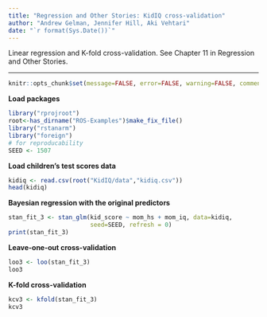 ```yaml
---
title: "Regression and Other Stories: KidIQ cross-validation"
author: "Andrew Gelman, Jennifer Hill, Aki Vehtari"
date: "`r format(Sys.Date())`"
---
```

Linear regression and K-fold cross-validation. See Chapter 11 in
Regression and Other Stories.

-------------


```r
knitr::opts_chunk$set(message=FALSE, error=FALSE, warning=FALSE, comment=NA)
```

**Load packages**

```r
library("rprojroot")
root<-has_dirname("ROS-Examples")$make_fix_file()
library("rstanarm")
library("foreign")
# for reproducability
SEED <- 1507
```

**Load children's test scores data**

```r
kidiq <- read.csv(root("KidIQ/data","kidiq.csv"))
head(kidiq)
```

**Bayesian regression with the original predictors**

```r
stan_fit_3 <- stan_glm(kid_score ~ mom_hs + mom_iq, data=kidiq,
                       seed=SEED, refresh = 0)
print(stan_fit_3)
```

**Leave-one-out cross-validation**

```r
loo3 <- loo(stan_fit_3)
loo3
```

**K-fold cross-validation**

```r
kcv3 <- kfold(stan_fit_3)
kcv3
```

